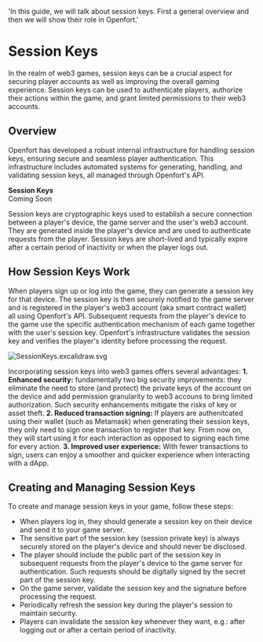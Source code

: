   'In this guide, we will talk about session keys. First a general overview and then we will show their role in Openfort.'

# Session Keys
In the realm of web3 games, session keys can be a crucial aspect for securing player accounts as well as improving the overall gaming experience. Session keys can be used to authenticate players, authorize their actions within the game, and grant limited permissions to their web3 accounts.

## Overview
Openfort has developed a robust internal infrastructure for handling session keys, ensuring secure and seamless player authentication. This infrastructure includes automated systems for generating, handling, and validating session keys, all managed through Openfort's API.

<Note>
  <strong>Session Keys </strong>
  <br /> Coming Soon
</Note>

Session keys are cryptographic keys used to establish a secure connection between a player's device, the game server and the user's web3 account. They are generated inside the player's device and are used to authenticate requests from the player. Session keys are short-lived and typically expire after a certain period of inactivity or when the player logs out.

## How Session Keys Work
When players sign up or log into the game, they can generate a session key for that device. The session key is then securely notified to the game server and is registered in the player's web3 account (aka smart contract wallet) all using Openfort's API. Subsequent requests from the player's device to the game use the specific authentication mechanism of each game together with the user's session key. Openfort's infrastructure validates the session key and verifies the player's identity before processing the request.

![SessionKeys.excalidraw.svg](https://blog-cms.openfort.xyz/uploads/How_session_keys_work_1_aa70263ef3.svg)

Incorporating session keys into web3 games offers several advantages:
**1. Enhanced security:** fundamentally two big security improvements: they eliminate the need to store (and protect) the private keys of the account on the device and add permission granularity to web3 accouns to bring limited authorization. Such security enhancements mitigate the risks of key or asset theft.
**2. Reduced transaction signing:** If players are authenitcated using their wallet (such as Metamask) when generating their session keys, they only need to sign one transaction to register that key. From now on, they will start using it for each interaction as opposed to signing each time for every action.
**3. Improved user experience:** With fewer transactions to sign, users can enjoy a smoother and quicker experience when interacting with a dApp.

## Creating and Managing Session Keys
To create and manage session keys in your game, follow these steps:
- When players log in, they should generate a session key on their device and send it to your game server.
- The sensitive part of the session key (session private key) is always securely stored on the player's device and should never be disclosed.
- The player should include the public part of the session key in subsequent requests from the player's device to the game server for authentication. Such requests should be digitally signed by the secret part of the session key.
- On the game server, validate the session key and the signature before processing the request.
- Periodically refresh the session key during the player's session to maintain security.
- Players can invalidate the session key whenever they want, e.g.: after logging out or after a certain period of inactivity.
